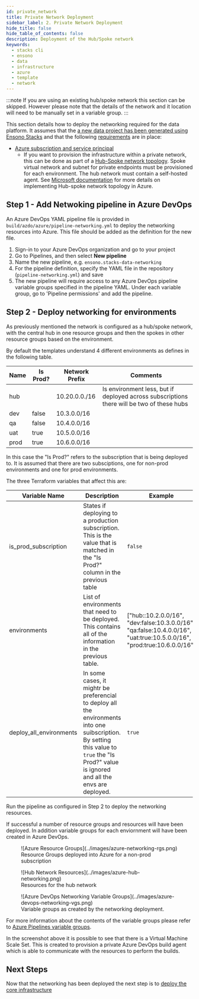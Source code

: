 ```yaml
---
id: private_network
title: Private Network Deployment
sidebar_label: 2. Private Network Deployment
hide_title: false
hide_table_of_contents: false
description: Deployment of the Hub/Spoke network
keywords:
  - stacks cli
  - ensono
  - data
  - infrastructure
  - azure
  - template
  - network
---
```


:::note
If you are using an existing hub/spoke network this section can be skipped. However please note that the details of the network and it location will need to be manually set in a variable group.
:::

This section details how to deploy the networking required for the data platform. It assumes that the [a new data project has been generated using Ensono Stacks](./generate_project.md) and that the following [requirements](./requirements_data_azure.md) are in place:

* [Azure subscription and service principal](./requirements_data_azure.md#azure-subscription)
    * If you want to provision the infrastructure within a private network, this can be done as part of a [Hub-Spoke network topology](../architecture/infrastructure_data_azure#networking). Spoke virtual network and subnet for private endpoints must be provisioned for each environment. The hub network must contain a self-hosted agent. See [Microsoft documentation](https://learn.microsoft.com/en-us/azure/architecture/reference-architectures/hybrid-networking/hub-spoke?tabs=cli) for more details on implementing Hub-spoke network topology in Azure.

## Step 1 - Add Netwoking pipeline in Azure DevOps

An Azure DevOps YAML pipeline file is provided in `build/azdo/azure/pipeline-networking.yml` to deploy the networking resources into Azure. This file should be added as the definition for the new file.

1. Sign-in to your Azure DevOps organization and go to your project
2. Go to Pipelines, and then select **New pipeline**
3. Name the new pipeline, e.g. `ensono.stacks-data-networking`
4. For the pipeline definition, specify the YAML file in the repository (`pipeline-networking.yml`) and save
5. The new pipeline will require access to any Azure DevOps pipeline variable groups specified in the pipeline YAML. Under each variable group, go to 'Pipeline permissions' and add the pipeline.

## Step 2 - Deploy networking for environments

As previously mentioned the network is configured as a hub/spoke network, with the central hub in one resource groups and then the spokes in other resource groups based on the environment.

By default the templates understand 4 different environments as defines in the following table.

| Name | Is Prod? | Network Prefix | Comments |
|---|---|---|---|
| hub | | 10.20.0.0./16 | Is environment less, but if deployed across subscriptions there will be two of these hubs |
| dev | false | 10.3.0.0/16 | |
| qa | false | 10.4.0.0/16 | |
| uat | true | 10.5.0.0/16 | |
| prod | true | 10.6.0.0/16 | |

In this case the "Is Prod?" refers to the subscription that is being deployed to. It is assumed that there are two subsciptions, one for non-prod environments and one for prod environments.

The three Terraform variables that affect this are:

| Variable Name | Description | Example |
|---|---|---|
| is_prod_subscription | States if deploying to a production subscription. This is the value that is matched in the "Is Prod?" column in the previous table | `false` |
| environments | List of environments that need to be deployed. This contains all of the information in the previous table. | ["hub::10.2.0.0/16", "dev:false:10.3.0.0/16", "qa:false:10.4.0.0/16", "uat:true:10.5.0.0/16", "prod:true:10.6.0.0/16"] |
| deploy_all_environments | In some cases, it mightr be preferencial to deploy all the environments into one suibscription. By setting this value to `true` the "Is Prod?" value is ignored and all the envs are deployed. | `true` |

Run the pipeline as configured in Step 2 to deploy the networking resources.

If successful a number of resource groups and resources will have been deployed. In addition variable groups for each enviornment will have been created in Azure DevOps.

<figure>
![Azure Resource Groups](../images/azure-networking-rgs.png)
<figcaption>Resource Groups deployed into Azure for a non-prod subscription</figcaption>
</figure>

<figure>
![Hub Network Resources](../images/azure-hub-networking.png)
<figcaption>Resources for the hub network</figcaption>
</figure>

<figure>
![Azure DevOps Networking Variable Groups](../images/azure-devops-networking-vgs.png)
<figcaption>Variable groups as created by the networking deployment.</figcaption>
</figure>

For more information about the contents of the variable groups please refer to [Azure Pipelines variable groups](./requirements_data_azure#azure-pipelines-variable-groups).

In the screenshot above it is possible to see that there is a Virtual Machine Scale Set. This is created to provision a private Azure DevOps build agent which is able to communicate with the resources to perform the builds.

## Next Steps

Now that the networking has been deployed the next step is to [deploy the core infrastructure](./core_data_platform_deployment_azure.md)